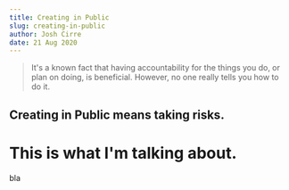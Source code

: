 ```yaml
---
title: Creating in Public
slug: creating-in-public
author: Josh Cirre
date: 21 Aug 2020
---
```


> It's a known fact that having accountability for the things you do, or plan on doing, is beneficial. However, no one really tells you how to do it.

## Creating in Public means taking risks.

# This is what I'm talking about.

bla
